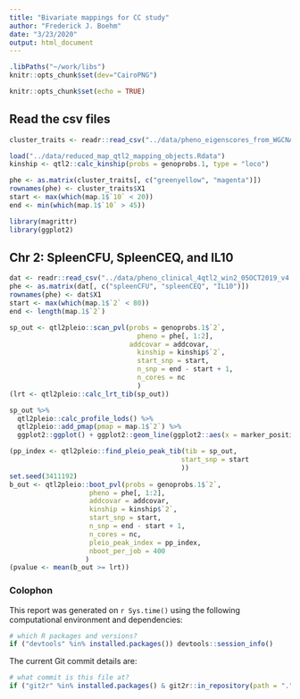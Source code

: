 ```yaml
---
title: "Bivariate mappings for CC study"
author: "Frederick J. Boehm"
date: "3/23/2020"
output: html_document
---
```


```r
.libPaths("~/work/libs")
knitr::opts_chunk$set(dev="CairoPNG")
```


```r
knitr::opts_chunk$set(echo = TRUE)
```

## Read the csv files

```r
cluster_traits <- readr::read_csv("../data/pheno_eigenscores_from_WGCNA_all60_win.csv")
```


```r
load("../data/reduced_map_qtl2_mapping_objects.Rdata")
kinship <- qtl2::calc_kinship(probs = genoprobs.1, type = "loco")
```

```r
phe <- as.matrix(cluster_traits[, c("greenyellow", "magenta")])
rownames(phe) <- cluster_traits$X1
start <- max(which(map.1$`10` < 20)) 
end <- min(which(map.1$`10` > 45))
```

```r
library(magrittr)
library(ggplot2)
```


## Chr 2: SpleenCFU, SpleenCEQ, and IL10

```r
dat <- readr::read_csv("../data/pheno_clinical_4qtl2_win2_05OCT2019_v4.csv")
phe <- as.matrix(dat[, c("spleenCFU", "spleenCEQ", "IL10")])
rownames(phe) <- dat$X1
start <- max(which(map.1$`2` < 80)) 
end <- length(map.1$`2`)
```

```r
sp_out <- qtl2pleio::scan_pvl(probs = genoprobs.1$`2`, 
                                pheno = phe[, 1:2],
                              addcovar = addcovar,
                                kinship = kinship$`2`,
                                start_snp = start,
                                n_snp = end - start + 1, 
                                n_cores = nc
                                )
(lrt <- qtl2pleio::calc_lrt_tib(sp_out))
```

```r
sp_out %>%
  qtl2pleio::calc_profile_lods() %>%
  qtl2pleio::add_pmap(pmap = map.1$`2`) %>%
  ggplot2::ggplot() + ggplot2::geom_line(ggplot2::aes(x = marker_position, y = profile_lod, colour = trait))
```

```r
(pp_index <- qtl2pleio::find_pleio_peak_tib(tib = sp_out, 
                                           start_snp = start
                                           ))
set.seed(3411192)
b_out <- qtl2pleio::boot_pvl(probs = genoprobs.1$`2`, 
                    pheno = phe[, 1:2],
                    addcovar = addcovar,
                    kinship = kinship$`2`,
                    start_snp = start,
                    n_snp = end - start + 1, 
                    n_cores = nc, 
                    pleio_peak_index = pp_index,
                    nboot_per_job = 400
                   )
(pvalue <- mean(b_out >= lrt))
```

### Colophon

This report was generated on `r Sys.time()` using the following computational environment and dependencies: 

```r
# which R packages and versions?
if ("devtools" %in% installed.packages()) devtools::session_info()
```

The current Git commit details are:

```r
# what commit is this file at? 
if ("git2r" %in% installed.packages() & git2r::in_repository(path = ".")) git2r::repository(here::here())  
```


